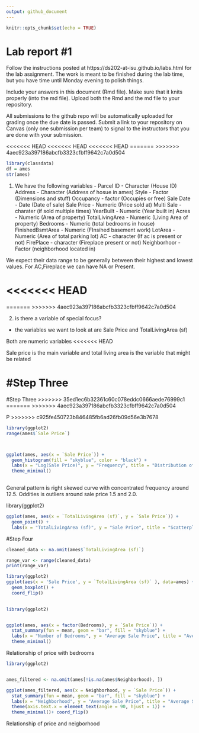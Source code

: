 ```yaml
---
output: github_document
---
```


<!-- README.md is generated from README.Rmd. Please edit the README.Rmd file -->


```r
knitr::opts_chunk$set(echo = TRUE)
```

# Lab report #1

Follow the instructions posted at https://ds202-at-isu.github.io/labs.html for the lab assignment. The work is meant to be finished during the lab time, but you have time until Monday evening to polish things.

Include your answers in this document (Rmd file). Make sure that it knits properly (into the md file). Upload both the Rmd and the md file to your repository.  

All submissions to the github repo will be automatically uploaded for grading once the due date is passed.
Submit a link to your repository on Canvas (only one submission per team) to signal to the instructors that you are done with your submission.

<<<<<<< HEAD
<<<<<<< HEAD
<<<<<<< HEAD
=======
>>>>>>> 4aec923a397186abcfb3323cfbff9642c7a0d504
```r
library(classdata)
df = ames
str(ames)
```
1. We have the following variables - 
Parcel ID - Character    (House ID)
Address - Character      (Address of hosue in ames)
Style - Factor           (Dimensions and stuff)
Occupancy - factor       (Occupies or free)
Sale Date - Date         (Date of sale)
Sale Price - Numeric     (Price sold at)
Multi Sale - charater    (if sold multiple times)
YearBuilt - Numeric      (Year built in)
Acres - Numeric          (Area of property)
TotalLivingArea - Numeric (Living Area of property)
Bedrooms - Numeric        (total bedrooms in house)
FinishedBsmtArea - Numeric  (FInsihed basement work)
LotArea - Numeric  (Area of total parking lot)
AC - character (If ac is present or not)
FirePlace - character   (Fireplace present or not)
Neighborhoor - Factor   (neighborhood located in)

We expect their data range to be generally between their highest and lowest values. For AC,Fireplace we can have NA or Present. 
 

<<<<<<< HEAD
=======
=======
>>>>>>> 4aec923a397186abcfb3323cfbff9642c7a0d504

2. is there a variable of special focus?
 - the variables we want to look at are Sale Price and TotalLivingArea (sf)
 
Both are numeric variables
<<<<<<< HEAD

Sale price is the main variable and total living area is the variable that might be related
 
 #Step Three
=======
#Step Three
>>>>>>> 35ed1ec6b32361c60c078eddc0666aede76999c1
=======
>>>>>>> 4aec923a397186abcfb3323cfbff9642c7a0d504


 
 P
>>>>>>> c925fe450723b846485fb6ad26fb09d56e3b7678
 
```r
library(ggplot2)
range(ames$`Sale Price`)



ggplot(ames, aes(x = `Sale Price`)) +
  geom_histogram(fill = "skyblue", color = "black") +
  labs(x = "Log(Sale Price)", y = "Frequency", title = "Distribution of Log(Sale Price)") +
  theme_minimal()
  

```
General pattern is right skewed curve with concentrated frequency around 12.5. Oddities is outliers around sale price 1.5 and 2.0.


library(ggplot2)

```r
ggplot(ames, aes(x = `TotalLivingArea (sf)`, y = `Sale Price`)) +
  geom_point() +
  labs(x = "TotalLivingArea (sf)", y = "Sale Price", title = "Scatterplot of Sale Price vs. Total Living Area")


```

#Step Four
```r
cleaned_data <- na.omit(ames$`TotalLivingArea (sf)`)

range_var <- range(cleaned_data)
print(range_var)

```

```r
library(ggplot2)
ggplot(aes(x = 'Sale Price', y = `TotalLivingArea (sf)` ), data=ames) +
  geom_boxplot() +
  coord_flip()
  
```
```r
library(ggplot2)


ggplot(ames, aes(x = factor(Bedrooms), y = `Sale Price`)) +
  stat_summary(fun = mean, geom = "bar", fill = "skyblue") +
  labs(x = "Number of Bedrooms", y = "Average Sale Price", title = "Average Sale Price vs. Number of Bedrooms") +
  theme_minimal()

```
Relationship of price with bedrooms

```r
library(ggplot2)


ames_filtered <- na.omit(ames[!is.na(ames$Neighborhood), ])

ggplot(ames_filtered, aes(x = Neighborhood, y = `Sale Price`)) +
  stat_summary(fun = mean, geom = "bar", fill = "skyblue") +
  labs(x = "Neighborhood", y = "Average Sale Price", title = "Average Sale Price by Neighborhood") +
  theme(axis.text.x = element_text(angle = 90, hjust = 1)) +
  theme_minimal()+ coord_flip()

```
Relationship of price and neigborhood

